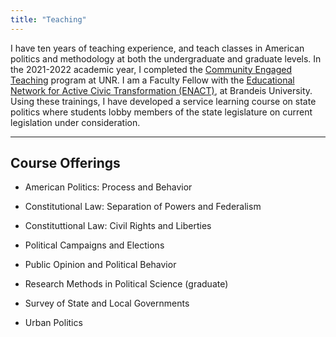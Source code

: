 ```yaml
---
title: "Teaching"
---
```


I have ten years of teaching experience, and teach classes in American politics and methodology at both the undergraduate and graduate levels. In the 2021-2022 academic year, I completed the [Community Engaged Teaching](https://www.unr.edu/service-learning/faculty-information/certificate) program at UNR. I am a Faculty Fellow with the [Educational Network for Active Civic Transformation (ENACT)](https://www.brandeis.edu/ethics/enact/), at Brandeis University. Using these trainings, I have developed a service learning course on state politics where students lobby members of the state legislature on current legislation under consideration.

------------------------------------------------------------------------

## Course Offerings

-   American Politics: Process and Behavior

-   Constitutional Law: Separation of Powers and Federalism

-   Constituttional Law: Civil Rights and Liberties

-   Political Campaigns and Elections

-   Public Opinion and Political Behavior

-   Research Methods in Political Science (graduate)

-   Survey of State and Local Governments

-   Urban Politics
